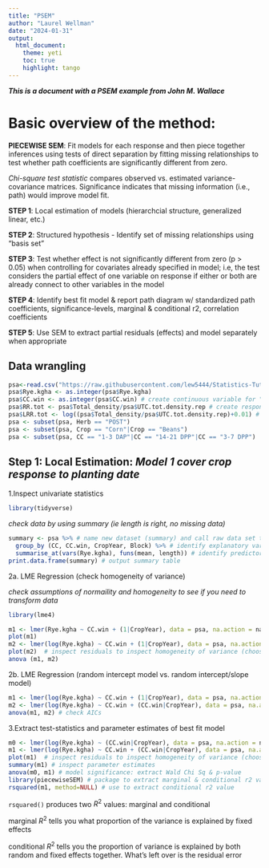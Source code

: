 ```yaml
---
title: "PSEM"
author: "Laurel Wellman"
date: "2024-01-31"
output: 
  html_document: 
    theme: yeti
    toc: true
    highlight: tango
---
```


***This is a document with a PSEM example from John M. Wallace***

# Basic overview of the method:

**PIECEWISE SEM**: Fit models for each response and then piece together inferences using tests of direct separation by fitting missing relationships to test whether path coefficients are significantly different from zero. 

*Chi-square test statistic* compares observed vs. estimated variance-covariance matrices. Significance indicates that missing information (i.e., path) would improve model fit.


**STEP 1**: Local estimation of models (hierarchcial structure, generalized linear, etc.)

**STEP 2**: Structured hypothesis - Identify set of missing relationships using "basis set"

**STEP 3**: Test whether effect is not significantly different from zero (p > 0.05) when controlling for covariates already specified in model; i.e, the test considers the partial effect of one variable on response if either or both are already connect to other variables in the model

**STEP 4**: Identify best fit model & report path diagram w/ standardized path coefficients, significance-levels, marginal & conditional r2, correlation coefficients

**STEP 5**: Use SEM to extract partial residuals (effects) and model separately when appropriate


## Data wrangling

```r
psa<-read.csv("https://raw.githubusercontent.com/lew5444/Statistics-Tutorials/main/PSA-CE2-Weeds-Yield-Rye-Compiled.csv", na.strings='na')
psa$Rye.kgha <- as.integer(psa$Rye.kgha)
psa$CC.win <- as.integer(psa$CC.win) # create continuous variable for "CC termination window; 0 to 21 days"
psa$RR.tot <- psa$Total_density/psa$UTC.tot.density.rep # create response ratio standardized to no cover control at replicate level
psa$LRR.tot <- log((psa$Total_density/psa$UTC.tot.density.rep)+0.01) # log response ratio
psa <- subset(psa, Herb == "POST")
psa <- subset(psa, Crop == "Corn"|Crop == "Beans")
psa <- subset(psa, CC == "1-3 DAP"|CC == "14-21 DPP"|CC == "3-7 DPP")
```


## **Step 1: Local Estimation:** ***Model 1*** *cover crop response to planting date*

1.Inspect univariate statistics
```r
library(tidyverse)
```

*check data by using summary (ie length is right, no missing data)*

```r
summary <- psa %>% # name new dataset (summary) and call raw data set to summarize (data)
  group_by (CC, CC.win, CropYear, Block) %>% # identify explanatory variables you want to summarize over
  summarise_at(vars(Rye.kgha), funs(mean, length)) # identify predictor variables (can multiple) and type of summary stat
print.data.frame(summary) # output summary table
```

2a. LME Regression (check homogeneity of variance)

*check assumptions of normaility and homogeneity to see if you need to transform data*
```r
library(lme4)
```

```r
m1 <- lmer(Rye.kgha ~ CC.win + (1|CropYear), data = psa, na.action = na.omit) 
plot(m1) 
m2 <- lmer(log(Rye.kgha) ~ CC.win + (1|CropYear), data = psa, na.action = na.omit)
plot(m2)  # inspect residuals to inspect homogeneity of variance (choose best fit)
anova (m1, m2)
```

2b. LME Regression (random intercept model vs. random intercept/slope model)
```r
m1 <- lmer(log(Rye.kgha) ~ CC.win + (1|CropYear), data = psa, na.action = na.omit) # Random intercept model
m2 <- lmer(log(Rye.kgha) ~ CC.win + (CC.win|CropYear), data = psa, na.action = na.omit) # Random intercept and slope model
anova(m1, m2) # check AICs
```

3.Extract test-statistics and parameter estimates of best fit model
```r
m0 <- lmer(log(Rye.kgha) ~ (CC.win|CropYear), data = psa, na.action = na.omit) 
m1 <- lmer(log(Rye.kgha) ~ CC.win + (CC.win|CropYear), data = psa, na.action = na.omit)
plot(m1)  # inspect residuals to inspect homogeneity of variance (choose best fit)
summary(m1) # inspect parameter estimates
anova(m0, m1) # model significance: extract Wald Chi Sq & p-value
library(piecewiseSEM) # package to extract marginal & conditional r2 values
rsquared(m1, method=NULL) # use to extract conditional r2 value 
```


`rsquared()` produces two $R^{2}$ values: marginal and conditional

marginal $R^{2}$ tells you what proportion of the variance is explained by fixed effects

conditional $R^{2}$ tells you the proportion of variance is explained by both random and fixed effects together. What's left over is the residual error

